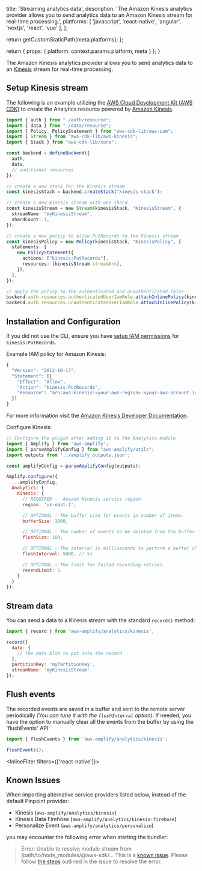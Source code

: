
  title: 'Streaming analytics data',
  description: 'The Amazon Kinesis analytics provider allows you to send analytics data to an Amazon Kinesis stream for real-time processing.',
  platforms: [
    'javascript',
    'react-native',
    'angular',
    'nextjs',
    'react',
    'vue'
  ],
};

  return getCustomStaticPath(meta.platforms);
};

  return {
    props: {
      platform: context.params.platform,
      meta
    }
  };
}

The Amazon Kinesis analytics provider allows you to send analytics data to an [Kinesis](https://aws.amazon.com/kinesis) stream for real-time processing.

## Setup Kinesis stream

The following is an example utilizing the [AWS Cloud Development Kit (AWS CDK)](https://docs.aws.amazon.com/cdk/latest/guide/home.html) to create the Analytics resource powered by [Amazon Kinesis](https://aws.amazon.com/kinesis).

```ts title="amplify/backend.ts"
import { auth } from "./auth/resource";
import { data } from "./data/resource";
import { Policy, PolicyStatement } from "aws-cdk-lib/aws-iam";
import { Stream } from "aws-cdk-lib/aws-kinesis";
import { Stack } from "aws-cdk-lib/core";

const backend = defineBackend({
  auth, 
  data,
  // additional resources 
});

// create a new stack for the Kinesis stream
const kinesisStack = backend.createStack("kinesis-stack");

// create a new Kinesis stream with one shard
const kinesisStream = new Stream(kinesisStack, "KinesisStream", {
  streamName: "myKinesisStream",
  shardCount: 1,
});

// create a new policy to allow PutRecords to the Kinesis stream
const kinesisPolicy = new Policy(kinesisStack, "KinesisPolicy", {
  statements: [
    new PolicyStatement({
      actions: ["kinesis:PutRecords"],
      resources: [kinesisStream.streamArn],
    }),
  ],
});

// apply the policy to the authenticated and unauthenticated roles
backend.auth.resources.authenticatedUserIamRole.attachInlinePolicy(kinesisPolicy);
backend.auth.resources.unauthenticatedUserIamRole.attachInlinePolicy(kinesisPolicy);
```

## Installation and Configuration

If you did not use the CLI, ensure you have [setup IAM permissions](https://docs.aws.amazon.com/streams/latest/dev/learning-kinesis-module-one-iam.html) for `kinesis:PutRecords`.

Example IAM policy for Amazon Kinesis:

```javascript
{
  "Version": "2012-10-17",
  "Statement": [{
    "Effect": "Allow",
    "Action": "kinesis:PutRecords",
    "Resource": "arn:aws:kinesis:<your-aws-region>:<your-aws-account-id>:stream/<your-stream-name>" // replace the template fields
  }]
}
```

For more information visit the [Amazon Kinesis Developer Documentation](https://docs.aws.amazon.com/streams/latest/dev/learning-kinesis-module-one-iam.html).

Configure Kinesis:

```javascript title="src/index.js"
// Configure the plugin after adding it to the Analytics module
import { Amplify } from 'aws-amplify';
import { parseAmplifyConfig } from "aws-amplify/utils";
import outputs from '../amplify_outputs.json';

const amplifyConfig = parseAmplifyConfig(outputs);

Amplify.configure({
  ...amplifyConfig,
  Analytics: {
    Kinesis: {
      // REQUIRED -  Amazon Kinesis service region
      region: 'us-east-1',

      // OPTIONAL - The buffer size for events in number of items.
      bufferSize: 1000,

      // OPTIONAL - The number of events to be deleted from the buffer when flushed.
      flushSize: 100,

      // OPTIONAL - The interval in milliseconds to perform a buffer check and flush if necessary.
      flushInterval: 5000, // 5s

      // OPTIONAL - The limit for failed recording retries.
      resendLimit: 5
    }
  }
});
```

## Stream data

You can send a data to a Kinesis stream with the standard `record()` method:

```javascript title="src/index.js"
import { record } from 'aws-amplify/analytics/kinesis';

record({
  data: {
    // The data blob to put into the record
  },
  partitionKey: 'myPartitionKey',
  streamName: 'myKinesisStream'
});
```

## Flush events
The recorded events are saved in a buffer and sent to the remote server periodically *(You can tune it with the `flushInterval` option)*. If needed, you have the option to manually clear all the events from the buffer by using the 'flushEvents' API.

```javascript title="src/index.js"
import { flushEvents } from 'aws-amplify/analytics/kinesis';

flushEvents();
```

<InlineFilter filters={['react-native']}>

## Known Issues

When importing alternative service providers listed below, instead of the default Pinpoint provider:

- Kinesis (`aws-amplify/analytics/kinesis`)
- Kinesis Data Firehose (`aws-amplify/analytics/kinesis-firehose`)
- Personalize Event (`aws-amplify/analytics/personalize`)

you may encounter the following error when starting the bundler:

> Error: Unable to resolve module stream from /path/to/node_modules/@aws-sdk/... This is a [known issue](https://github.com/aws/aws-sdk-js-v3/issues/4877). Please follow [the steps](https://github.com/aws/aws-sdk-js-v3/issues/4877#issuecomment-1656007484) outlined in the issue to resolve the error.

</InlineFilter>
